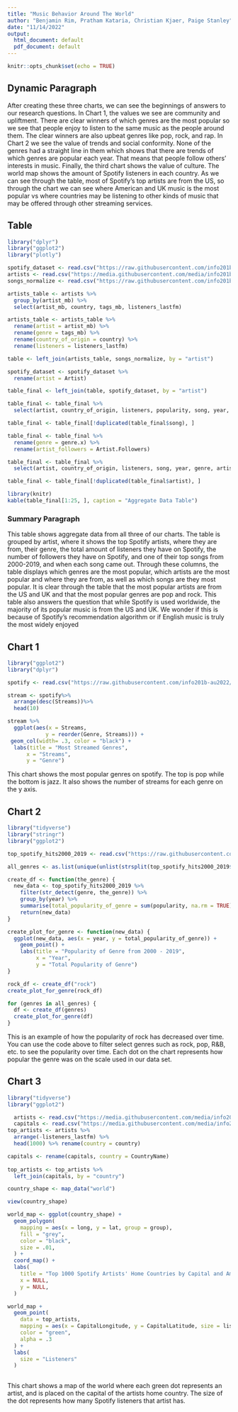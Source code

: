 ```yaml
---
title: "Music Behavior Around The World"
author: "Benjamin Rim, Pratham Kataria, Christian Kjaer, Paige Stanley"
date: "11/14/2022"
output:
  html_document: default
  pdf_document: default
---
```


```r
knitr::opts_chunk$set(echo = TRUE)
```

## Dynamic Paragraph

After creating these three charts, we can see the beginnings of answers to our research questions. In Chart 1, the values we see are community and upliftment. There are clear winners of which genres are the most popular so we see that people enjoy to listen to the same music as the people around them. The clear winners are also upbeat genres like pop, rock, and rap. In Chart 2 we see the value of trends and social conformity. None of the genres had a straight line in them which shows that there are trends of which genres are popular each year. That means that people follow others' interests in music. Finally, the third chart shows the value of culture. The world map shows the amount of Spotify listeners in each country. As we can see through the table, most of Spotify's top artists are from the US, so through the chart we can see where American and UK music is the most popular vs where countries may be listening to other kinds of music that may be offered through other streaming services.

## Table

```r
library("dplyr")
library("ggplot2")
library("plotly")

spotify_dataset <- read.csv("https://raw.githubusercontent.com/info201b-au2022/project-paigestanley1/main/data/spotify_dataset.csv")
artists <- read.csv("https://media.githubusercontent.com/media/info201b-au2022/project-Chkjaer/main/data/top_artists.csv")
songs_normalize <- read.csv("https://raw.githubusercontent.com/info201b-au2022/project-Chkjaer/main/data/songs_normalize.csv")

artists_table <- artists %>%
  group_by(artist_mb) %>%
  select(artist_mb, country, tags_mb, listeners_lastfm)

artists_table <- artists_table %>%
  rename(artist = artist_mb) %>%
  rename(genre = tags_mb) %>%
  rename(country_of_origin = country) %>%
  rename(listeners = listeners_lastfm)

table <- left_join(artists_table, songs_normalize, by = "artist")

spotify_dataset <- spotify_dataset %>%
  rename(artist = Artist)

table_final <- left_join(table, spotify_dataset, by = "artist")

table_final <- table_final %>%
  select(artist, country_of_origin, listeners, popularity, song, year, genre.x, Artist.Followers)

table_final <- table_final[!duplicated(table_final$song), ]

table_final <- table_final %>%
  rename(genre = genre.x) %>%
  rename(artist_followers = Artist.Followers)

table_final <- table_final %>%
  select(artist, country_of_origin, listeners, song, year, genre, artist_followers)

table_final <- table_final[!duplicated(table_final$artist), ]

library(knitr)
kable(table_final[1:25, ], caption = "Aggregate Data Table")

```

### Summary Paragraph

This table shows aggregate data from all three of our charts. The table is grouped by artist, where it shows the top Spotify artists, where they are from, their genre, the total amount of listeners they have on Spotify, the number of followers they have on Spotify, and one of their top songs from 2000-2019, and when each song came out. Through these columns, the table displays which genres are the most popular, which artists are the most popular and where they are from, as well as which songs are they most popular. It is clear through the table that the most popular artists are from the US and UK and that the most popular genres are pop and rock. This table also answers the question that while Spotify is used worldwide, the majority of its popular music is from the US and UK. We wonder if this is because of Spotify's recommendation algorithm or if English music is truly the most widely enjoyed

## Chart 1

```r
library("ggplot2")
library("dplyr")

spotify <- read.csv("https://raw.githubusercontent.com/info201b-au2022/project-paigestanley1/main/data/spotify_dataset.csv")

stream <- spotify%>%
  arrange(desc(Streams))%>%
  head(10)

stream %>%
  ggplot(aes(x = Streams,
            y = reorder(Genre, Streams))) +
 geom_col(width= .3, color = "black") +
  labs(title = "Most Streamed Genres",
      x = "Streams",
      y = "Genre")

```

This chart shows the most popular genres on spotify. The top is pop while the bottom is jazz. It also shows the number of streams for each genre on the y axis.

## Chart 2

```r
library("tidyverse")
library("stringr")
library("ggplot2")

top_spotify_hits2000_2019 <- read.csv("https://raw.githubusercontent.com/info201b-au2022/project-Chkjaer/main/data/songs_normalize.csv", header = TRUE, stringsAsFactors = FALSE)

all_genres <- as.list(unique(unlist(strsplit(top_spotify_hits2000_2019$genre, ", "))))

create_df <- function(the_genre) {
  new_data <- top_spotify_hits2000_2019 %>%
    filter(str_detect(genre, the_genre)) %>%
    group_by(year) %>%
    summarise(total_popularity_of_genre = sum(popularity, na.rm = TRUE)) %>%
    return(new_data)
}

create_plot_for_genre <- function(new_data) {
  ggplot(new_data, aes(x = year, y = total_popularity_of_genre)) + 
    geom_point() +
    labs(title = "Popularity of Genre from 2000 - 2019",
         x = "Year",
         y = "Total Popularity of Genre")
}

rock_df <- create_df("rock")
create_plot_for_genre(rock_df)

for (genres in all_genres) {
  df <- create_df(genres)
  create_plot_for_genre(df)
}

```

This is an example of how the popularity of rock has decreased over time. You can use the code above to filter select genres such as rock, pop, R&B, etc. to see the popularity over time. Each dot on the chart represents how popular the genre was on the scale used in our data set.

## Chart 3

```r
library("tidyverse")
library("ggplot2")

  artists <- read.csv("https://media.githubusercontent.com/media/info201b-au2022/project-Chkjaer/main/data/top_artists.csv", stringsAsFactors = FALSE)
  capitals <- read.csv("https://media.githubusercontent.com/media/info201b-au2022/project-Chkjaer/main/data/concap.csv")
top_artists <- artists %>% 
  arrange(-listeners_lastfm) %>%
  head(1000) %>% rename(country = country)

capitals <- rename(capitals, country = CountryName)
  
top_artists <- top_artists %>%
  left_join(capitals, by = "country")

country_shape <- map_data("world")

view(country_shape)

world_map <- ggplot(country_shape) +
  geom_polygon(
    mapping = aes(x = long, y = lat, group = group),
    fill = "grey",
    color = "black",
    size = .01,
  ) +
  coord_map() +
  labs(
    title = "Top 1000 Spotify Artists' Home Countries by Capital and Amount of Listeners",
    x = NULL,
    y = NULL,
  )

world_map + 
  geom_point(
    data = top_artists,
    mapping = aes(x = CapitalLongitude, y = CapitalLatitude, size = listeners_lastfm),
    color = "green",
    alpha = .3
  ) + 
  labs(
    size = "Listeners"
  )
  
```

This chart shows a map of the world where each green dot represents an artist, and is placed on the capital of the artists home country. The size of the dot represents how many Spotify listeners that artist has.